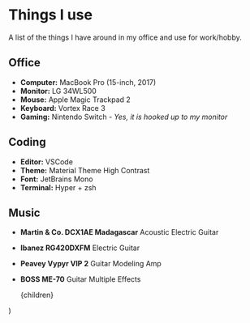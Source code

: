 
# Things I use

A list of the things I have around in my office and use for work/hobby.

## Office

- **Computer:** MacBook Pro (15-inch, 2017)
- **Monitor:** LG 34WL500
- **Mouse:** Apple Magic Trackpad 2
- **Keyboard:** Vortex Race 3
- **Gaming:** Nintendo Switch _- Yes, it is hooked up to my monitor_

## Coding

- **Editor:** VSCode
- **Theme:** Material Theme High Contrast
- **Font:** JetBrains Mono
- **Terminal:** Hyper + zsh

## Music

- **Martin & Co. DCX1AE Madagascar** Acoustic Electric Guitar
- **Ibanez RG420DXFM** Electric Guitar
- **Peavey Vypyr VIP 2** Guitar Modeling Amp
- **BOSS ME-70** Guitar Multiple Effects

  <Layout>
    <NextSeo title="Uses" description="The tools I use" />
    <main className="prose mx-auto px-4 sm:px-0">{children}</main>
  </Layout>
)
